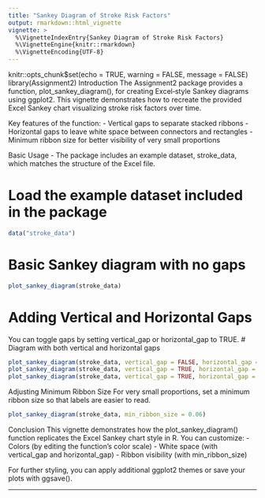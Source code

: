 ```yaml
---
title: "Sankey Diagram of Stroke Risk Factors"
output: rmarkdown::html_vignette
vignette: >
  %\VignetteIndexEntry{Sankey Diagram of Stroke Risk Factors}
  %\VignetteEngine{knitr::rmarkdown}
  %\VignetteEncoding{UTF-8}
---
```


knitr::opts_chunk$set(echo = TRUE, warning = FALSE, message = FALSE)
library(Assignment2)
Introduction
The Assignment2 package provides a function, plot_sankey_diagram(), for creating Excel‑style Sankey diagrams using ggplot2.
This vignette demonstrates how to recreate the provided Excel Sankey chart visualizing stroke risk factors over time.

Key features of the function:
- Vertical gaps to separate stacked ribbons
- Horizontal gaps to leave white space between connectors and rectangles
- Minimum ribbon size for better visibility of very small proportions

Basic Usage
- The package includes an example dataset, stroke_data, which matches the structure of the Excel file.

# Load the example dataset included in the package
```r
data("stroke_data")
```

# Basic Sankey diagram with no gaps
```r
plot_sankey_diagram(stroke_data)
```

# Adding Vertical and Horizontal Gaps
You can toggle gaps by setting vertical_gap or horizontal_gap to TRUE.
# Diagram with both vertical and horizontal gaps
```r
plot_sankey_diagram(stroke_data, vertical_gap = FALSE, horizontal_gap = TRUE)
plot_sankey_diagram(stroke_data, vertical_gap = TRUE, horizontal_gap = FALSE)
plot_sankey_diagram(stroke_data, vertical_gap = TRUE, horizontal_gap = TRUE)

```
Adjusting Minimum Ribbon Size
For very small proportions, set a minimum ribbon size so that labels are easier to read.
```r
plot_sankey_diagram(stroke_data, min_ribbon_size = 0.06)
```

Conclusion
This vignette demonstrates how the plot_sankey_diagram() function replicates the Excel Sankey chart style in R.
You can customize:
- Colors (by editing the function’s color scale)
- White space (with vertical_gap and horizontal_gap)
- Ribbon visibility (with min_ribbon_size)

For further styling, you can apply additional ggplot2 themes or save your plots with ggsave().

---
